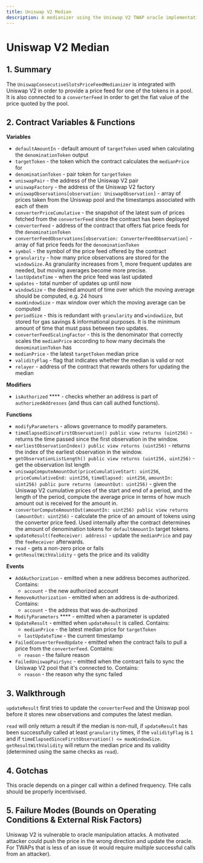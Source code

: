 ```yaml
---
title: Uniswap V2 Median
description: A medianizer using the Uniswap V2 TWAP oracle implementation
---
```


# Uniswap V2 Median

## 1. Summary <a href="#1-introduction" id="1-introduction"></a>

The `UniswapConsecutiveSlotsPriceFeedMedianizer` is integrated with Uniswap V2 in order to provide a price feed for one of the tokens in a pool. It is also connected to a `converterFeed` in order to get the fiat value of the price quoted by the pool.

## 2. Contract Variables & Functions <a href="#2-contract-details" id="2-contract-details"></a>

**Variables**

* `defaultAmountIn` - default amount of `targetToken` used when calculating the `denominationToken` output
* `targetToken` - the token which the contract calculates the `medianPrice` for
* `denominationToken` - pair token for `targetToken`
* `uniswapPair` - the address of the Uniswap V2 pair
* `uniswapFactory` - the address of the Uniswap V2 factory
* `uniswapObservations[observation: UniswapObservation]` - array of prices taken from the Uniswap pool and the timestamps associated with each of them
* `converterPriceCumulative` - the snapshot of the latest sum of prices fetched from the `converterFeed` since the contract has been deployed
* `converterFeed` - address of the contract that offers fiat price feeds for the `denominationToken`
* `converterFeedObservations[observation: ConverterFeedObservation]` - array of fiat price feeds for the `denominationToken`
* `symbol` - the symbol of the price feed offered by the contract
* `granularity` - how many price observations are stored for the `windowSize.`As granularity increases from 1, more frequent updates are needed, but moving averages become more precise.
* `lastUpdateTime` - when the price feed was last updated
* `updates` - total number of updates up until now
* `windowSize` - the desired amount of time over which the moving average should be computed, e.g. 24 hours
* `maxWindowSize` - max window over which the moving average can be computed
* `periodSize` - this is redundant with `granularity` and `windowSize`, but stored for gas savings & informational purposes. It is the minimum amount of time that must pass between two updates.
* `converterFeedScalingFactor` - this is the denominator that correctly scales the `medianPrice` according to how many decimals the `denominationToken` has
* `medianPrice` - the latest `targetToken` median price
* `validityFlag` - flag that indicates whether the median is valid or not
* `relayer` - address of the contract that rewards others for updating the median

**Modifiers**

* `isAuthorized` **** - checks whether an address is part of `authorizedAddresses` (and thus can call authed functions).

**Functions**

* `modifyParameters` - allows governance to modify parameters.
* `timeElapsedSinceFirstObservation() public view returns (uint256)` - returns the time passed since the first observation in the window.
* `earliestObservationIndex() public view returns (uint256)` - returns the index of the earliest observation in the window.
* `getObservationListLength() public view returns (uint256, uint256)` - get the observation list length
* `uniswapComputeAmountOut(priceCumulativeStart: uint256`, `priceCumulativeEnd: uint256`, `timeElapsed: uint256`, `amountIn: uint256) public pure returns (amountOut: uint256)` - given the Uniswap V2 cumulative prices of the start and end of a period, and the length of the period, compute the average price in terms of how much amount out is received for the amount in.
* `converterComputeAmountOut(amountIn: uint256) public view returns (amountOut: uint256)` - calculate the price of an amount of tokens using the converter price feed. Used internally after the contract determines the amount of denomination tokens for `defaultAmountIn` target tokens.
* `updateResult(feeReceiver: address)` - update the `medianPrice` and pay the `feeReceiver` afterwards.
* `read` - gets a non-zero price or fails
* `getResultWithValidity` - gets the price and its validity

**Events**

* `AddAuthorization` - emitted when a new address becomes authorized. Contains:
  * `account` - the new authorized account
* `RemoveAuthorization` - emitted when an address is de-authorized. Contains:
  * `account` - the address that was de-authorized
* `ModifyParameters` **** - emitted when a parameter is updated
* `UpdateResult` - emitted when `updateResult` is called. Contains:
  * `medianPrice` - the latest median price for `targetToken`
  * `lastUpdateTime` - the current timestamp
* `FailedConverterFeedUpdate` - emitted when the contract fails to pull a price from the `converterFeed`. Contains:
  * `reason` - the failure reason
* `FailedUniswapPairSync` - emitted when the contract fails to sync the Uniswap V2 pool that it's connected to. Contains:
  * `reason` - the reason why the sync failed

## 3. Walkthrough

`updateResult` first tries to update the `converterFeed` and the Uniswap pool before it stores new observations and computes the latest median.

`read` will only return a result if the median is non-null, if `updateResult` has been successfully called at least `granularity` times, if the `validityFlag` is `1` and if  `timeElapsedSinceFirstObservation() <= maxWindowSize`. `getResultWithValidity` will return the median price and its validity (determined using the same checks as `read`).

## 4. Gotchas

This oracle depends on a pinger call within a defined frequency. THe calls should be properly incentivised.

## 5. Failure Modes (Bounds on Operating Conditions & External Risk Factors)

Uniswap V2 is vulnerable to oracle manipulation attacks. A motivated attacker could push the price in the wrong direction and update the oracle. For TWAPs that is less of an issue (it would require multiple successful calls from an attacker).